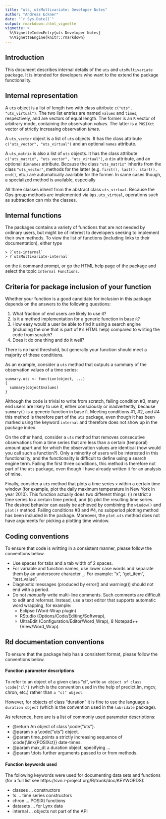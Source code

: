```yaml
---
title: "uts, utsMultivariate: Developer Notes"
author: "Andreas Eckner"
date: "`r Sys.Date()`"
output: rmarkdown::html_vignette
vignette: >
  %\VignetteIndexEntry{uts Developer Notes}
  %\VignetteEngine{knitr::rmarkdown}
---
```


## Introduction

This document describes internal details of the `uts` and `utsMultivariate` package. It is intended for developers who want to the extend the package functionality.


## Internal representation

A `uts` object is a list of length two with class attribute `c("uts", "uts_virtual")`. The two list entries are named `values` and `times`, respectively, and are vectors of equal length. The former is an `R` vector of arbitrary mode, containing the observation *values*. The latter is a `POSIXct` vector of strictly increasing observation *times*.

A `uts_vector` object is a list of `uts` objects. It has the class attribute `c("uts_vector", "uts_virtual")` and an optional `names` attribute.

A `uts_matrix` is also a list of `uts` objects. It has the class attribute `c("uts_matrix", "uts_vector", "uts_virtual")`, a `dim` attribute, and an optional `dimnames` attribute. Because the class `"uts_matrix"` inherits from the class `"uts_vector"`, methods for the latter (e.g. `first(), last(), start(), end()`, etc.) are automatically available for the former. In same cases though, a specialized method is available, especially 

All three classes inherit from the abstract class `uts_virtual`. Because the Ops group methods are implemented via `Ops.uts_virtual`, operations such as subtraction can mix the classes.

## Internal functions

The packages contains a variety of functions that are not needed by ordinary users, but might be of interest to developers seeking to implement their own methods. To view the list of functions (including links to their documentation), either type

    > ?`uts-internal`
    > ?`utsMultivariate-internal`

on the `R` command prompt, or go the HTML help page of the package and select the topic `Internal Functions`.


## Criteria for package inclusion of your function

Whether your function is a good candidate for inclusion in this package depends on the answers to the following questions:

1. What fraction of end users are likely to use it?
2. Is it a method implementation for a generic function in base `R`?
3. How easy would a user be able to find it using a search engine (including the one that is part of `R`'s HTML help) compared to writing the code from scratch?
4. Does it do one thing and do it well?

There is no hard threshold, but generally your function should meet a majority of these conditions.

As an example, consider a `uts` method that outputs a summary of the observation values of a time series:

```
summary.uts <- function(object, ...)
{
  summary(object$values)
}
```

Although the code is trivial to write from scratch, failing condition #3, many end users are likely to use it, either consciously or inadvertently, because `summary()` is a generic function in base `R`. Meeting conditions #1, #2, and #4 this method is therefore part of the `uts` package, even though it has been marked using the keyword `internal` and therefore does not show up in the package index.

On the other hand, consider a `uts` method that removes consecutive observations from a time series that are less than a certain (temporal) amount apart and for which the observation values are identical (how would you call such a function?). Only a minority of users will be interested in this functionality, and the functionality is difficult to define using a search engine term. Failing the first three conditions, this method is therefore not part of the `uts` package, even though I have already written it for an analysis of mine.

Finally, consider a `uts` method that plots a time series `x` within a certain time window (for example, plot the daily maximum temperature in New York in year 2010). This function actually does two different things: (i) restrict a time series to a certain time period, and (ii) plot the resulting time series. The desired behavior can easily be achieved by combining the `window()` and `plot()` method. Failing conditions #3 and #4, no subperiod plotting method has been included in the package. Moreover, the `plot.uts` method does not have arguments for picking a plotting time window.


## Coding conventions

To ensure that code is writting in a consistent manner, please follow the conventions below.

* Use spaces for tabs and a tab width of 2 spaces.
* For variable and function names, use lower case words and separate them by an underscore character `_`. For example: "x", "get_item", "test_value".
* Diagnostic messages (produced by error() and warning()) should not end with a period.
* Do not *manually* write multi-line comments. Such comments are difficult to edit and reformat. Instead, use a text editor that supports automatic word wrapping, for example:
    * Eclipse (Word-Wrap plugin)
    * RStudio (Options/Code/Editing/Softwrap),
    * UltraEdit (Configuration/Editor/Word_Wrap),
    8 Notepad++ (View/Word_Wrap).


## Rd documentation conventions

To ensure that the package help has a consistent format, please follow the conventions below.

#### Function parameter descriptions

To refer to an object of a given class "cl", write `an object of class \code{"cl"}` (which is the convention used in the help of predict.lm, mgcv, chron, etc.) rather than `a "cl" object`.

However, for objects of class "duration" it is fine to use the language `a duration object` (which is the convention used in the `lubridate` package).

As reference, here are is a list of commonly used parameter descriptions:

* @return An object of class \\code{"uts"}.
* @param x a \\code{"uts"} object.
* @param time_points a strictly increasing sequence of \\code{\\link{POSIXct}} date-times.
* @param max_dt a duration object, specifying ...
* @param \\dots further arguments passed to or from methods.

#### Function keywords used

The following keywords were used for documenting data sets and functions (for a full list see https://svn.r-project.org/R/trunk/doc/KEYWORDS):

* classes ... constructors
* ts ... time series constructors 
* chron ... POSIXt functions
* datasets ... for Lynx data
* internal ... objects not part of the API

